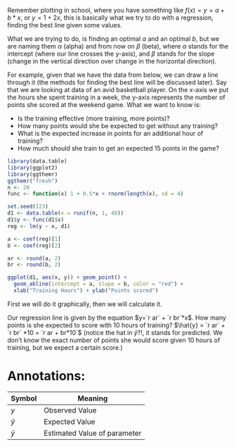 Remember plotting in school, where you have something like $f(x)=y=a+b*x$, or $y=1+2x$, this is basically what we try to do with a regression, finding the best line given some values. 

What we are trying to do, is finding an optimal $a$ and an optimal $b$, but we are naming them $\alpha$ (alpha) and from now on $\beta$ (beta), where $\alpha$ stands for the intercept (where our line crosses the y-axis), and $\beta$ stands for the slope (change in the vertical direction over change in the horizontal direction).

For example, given that we have the data from below, we can draw a line through it (the methods for finding the best line will be discussed later). Say that we are looking at data of an avid basketball player. On the x-axis we put the hours she spent training in a week, the y-axis represents the number of points she scored at the weekend game. What we want to know is:

- Is the training effective (more training, more points)? 
- How many points would she be expected to get without any training? 
- What is the expected increase in points for an additional hour of training? 
- How much should she train to get an expected 15 points in the game?

```r
library(data.table)
library(ggplot2)
library(ggthemr)
ggthemr("fresh")
n <- 20
func <- function(x) 1 + 0.5*x + rnorm(length(x), sd = 4)

set.seed(123)
d1 <- data.table(x = runif(n, 1, 40))
d1$y <- func(d1$x)
reg <- lm(y ~ x, d1)

a <- coef(reg)[1]
b <- coef(reg)[2]

ar <- round(a, 2)
br <- round(b, 2)

ggplot(d1, aes(x, y)) + geom_point() +
  geom_abline(intercept = a, slope = b, color = "red") +
  xlab("Training Hours") + ylab("Points scored")

```

First we will do it graphically, then we will calculate it.

Our regression line is given by the equation $y=`r ar` + `r br`*x$. How many points is she expected to score with 10 hours of training? $\hat{y} = `r ar` + `r br` *10 = `r ar + br*10`$ (notice the hat in $\hat{y}$?!, it stands for predicted. We don't know the exact number of points she would score given 10 hours of training, but we expect a certain score.)

# Annotations:
Symbol | Meaning
-------|--------
$y$    | Observed Value
$\hat{y}$| Expected Value
$\tilde{y}$| Estimated Value of parameter








